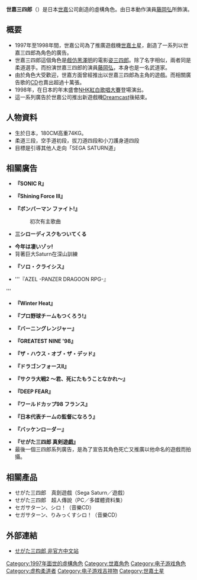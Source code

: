 {{noteTA
|G1=Games
|G2=Sega
}}
{{Japanese|image=Sega34.jpg| width =100px|japanese=せがた三四郎|kana=せがたさんしろう|romaji=Segata Sanshirō}}
'''世嘉三四郎'''（{{jpn|j=せがた 三四郎|hg=せがた さんしろう|rm=Segata Sanshiro}}）是日本[[世嘉|世嘉]]公司創造的虛構角色。由日本動作演員[[藤岡弘、|藤岡弘]]所飾演。

== 概要 ==
* 1997年至1998年間，世嘉公司為了推廣遊戲機[[世嘉土星|世嘉土星]]，創造了一系列以世嘉三四郎為角色的廣告。
* 世嘉三四郎這個角色是[[戲仿|戲仿]][[黑澤明|黑澤明]]的電影[[姿三四郎_(電影)|姿三四郎]]。除了名字相似，兩者同是柔道選手。而扮演世嘉三四郎的演員[[藤岡弘|藤岡弘]]，本身也是一名武道家。
* 由於角色大受歡迎，世嘉方面曾經推出以世嘉三四郎為主角的遊戲。而相關廣告歌的[[CD|CD]]也賣出超過十萬張。
* 1998年，在日本的年末盛會[[NHK紅白歌唱大賽|NHK紅白歌唱大賽]]登場演出。
* 這一系列廣告於世嘉公司推出新遊戲機[[Dreamcast|Dreamcast]]後結束。

== 人物資料 ==
* 生於日本，180CM高重74KG。
* 柔道三段，空手道初段，拔刀道四段和小刀護身道四段
* 目標是引導其他人走向「SEGA SATURN道」

== 相關廣告 ==
* '''『SONIC R』 '''

* '''『Shining Force III』 '''

* '''『ボンバーマン ファイト!』 '''
*: 初次有主歌曲

* '''三シローディスクもついてくる'''

* '''今年は凄いゾッ!'''
* 背著巨大Saturn在深山訓練

* '''『ソロ・クライシス』'''

* '''『AZEL -PANZER DRAGOON RPG-』
'''
* '''『Winter Heat』'''

* '''『プロ野球チームもつくろう!』'''

* '''『バーニングレンジャー』'''

* '''『GREATEST NINE '98』'''

* '''『ザ・ハウス・オブ・ザ・デッド』'''

* '''『ドラゴンフォースII』'''

* '''『サクラ大戦2 ～君、死にたもうことなかれ～』'''

* '''『DEEP FEAR』'''

* '''『ワールドカップ98 フランス』'''

* '''『日本代表チームの監督になろう』'''

* '''『バッケンローダー』'''

* '''『せがた三四郎 真剣遊戯』'''
* 最後一個三四郎系列廣告，是為了宣告其角色死亡又推廣以他命名的遊戲而拍攝。

== 相關產品 ==
* せがた三四郎　真劍遊戲（Sega Saturn／遊戲）
* せがた三四郎　超人傳說（PC／多媒體資料集）
* セガサターン、シロ！（音樂CD）
* セガサターン、りみっくすシロ！（音樂CD）

== 外部連結 ==
*[http://cubeat.game.tw/346 せがた三四郎 非官方中文站] {{Wayback|url=http://cubeat.game.tw/346 |date=20220414184405 }}

{{DEFAULTSORT:Segata Sanshiro}}

[[Category:1997年面世的虛構角色|Category:1997年面世的虛構角色]]
[[Category:世嘉角色|Category:世嘉角色]]
[[Category:电子游戏角色|Category:电子游戏角色]]
[[Category:虚构柔道者|Category:虚构柔道者]]
[[Category:电子游戏吉祥物|Category:电子游戏吉祥物]]
[[Category:世嘉土星|Category:世嘉土星]]